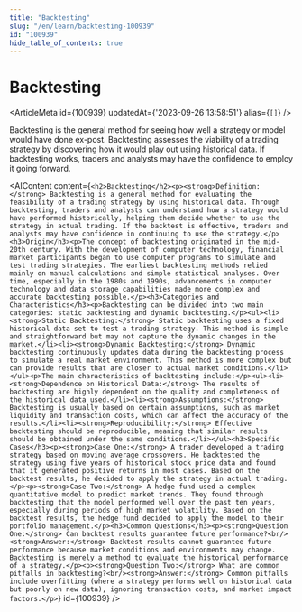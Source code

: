 ```yaml
---
title: "Backtesting"
slug: "/en/learn/backtesting-100939"
id: "100939"
hide_table_of_contents: true
---
```



# Backtesting

<ArticleMeta id={100939} updatedAt={'2023-09-26 13:58:51'} alias={`[]`} />
<div className='border-solid border-b border-t-0 my-4 border-[var(--ifm-color-gray-300)]' />

Backtesting is the general method for seeing how well a strategy or model would have done ex-post. Backtesting assesses the viability of a trading strategy by discovering how it would play out using historical data. If backtesting works, traders and analysts may have the confidence to employ it going forward.

<AIContent content={`<h2>Backtesting</h2><p><strong>Definition:</strong> Backtesting is a general method for evaluating the feasibility of a trading strategy by using historical data. Through backtesting, traders and analysts can understand how a strategy would have performed historically, helping them decide whether to use the strategy in actual trading. If the backtest is effective, traders and analysts may have confidence in continuing to use the strategy.</p><h3>Origin</h3><p>The concept of backtesting originated in the mid-20th century. With the development of computer technology, financial market participants began to use computer programs to simulate and test trading strategies. The earliest backtesting methods relied mainly on manual calculations and simple statistical analyses. Over time, especially in the 1980s and 1990s, advancements in computer technology and data storage capabilities made more complex and accurate backtesting possible.</p><h3>Categories and Characteristics</h3><p>Backtesting can be divided into two main categories: static backtesting and dynamic backtesting.</p><ul><li><strong>Static Backtesting:</strong> Static backtesting uses a fixed historical data set to test a trading strategy. This method is simple and straightforward but may not capture the dynamic changes in the market.</li><li><strong>Dynamic Backtesting:</strong> Dynamic backtesting continuously updates data during the backtesting process to simulate a real market environment. This method is more complex but can provide results that are closer to actual market conditions.</li></ul><p>The main characteristics of backtesting include:</p><ul><li><strong>Dependence on Historical Data:</strong> The results of backtesting are highly dependent on the quality and completeness of the historical data used.</li><li><strong>Assumptions:</strong> Backtesting is usually based on certain assumptions, such as market liquidity and transaction costs, which can affect the accuracy of the results.</li><li><strong>Reproducibility:</strong> Effective backtesting should be reproducible, meaning that similar results should be obtained under the same conditions.</li></ul><h3>Specific Cases</h3><p><strong>Case One:</strong> A trader developed a trading strategy based on moving average crossovers. He backtested the strategy using five years of historical stock price data and found that it generated positive returns in most cases. Based on the backtest results, he decided to apply the strategy in actual trading.</p><p><strong>Case Two:</strong> A hedge fund used a complex quantitative model to predict market trends. They found through backtesting that the model performed well over the past ten years, especially during periods of high market volatility. Based on the backtest results, the hedge fund decided to apply the model to their portfolio management.</p><h3>Common Questions</h3><p><strong>Question One:</strong> Can backtest results guarantee future performance?<br/><strong>Answer:</strong> Backtest results cannot guarantee future performance because market conditions and environments may change. Backtesting is merely a method to evaluate the historical performance of a strategy.</p><p><strong>Question Two:</strong> What are common pitfalls in backtesting?<br/><strong>Answer:</strong> Common pitfalls include overfitting (where a strategy performs well on historical data but poorly on new data), ignoring transaction costs, and market impact factors.</p>`} id={100939} />
